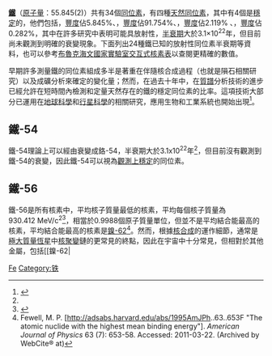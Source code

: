 {{Distinguish|鐵的同素異形體}}
{{infobox element isotopes
|name=鐵
|symbol=Fe
|isotopes=
{{infobox element isotopes/isotopes stable | mn=54 | sym=Fe | na=5.85% |firstlinks=yes}}
{{infobox element isotopes/isotopes decays | mn=55 | sym=Fe | na=[[synthetic_radioisotope|syn]] | hl=2.73 y | dm={{衰變|ε}} | de=0.231 | tsl1=manganese-55 | link1=錳-55 | lang1=en | pn=55 | ps=Mn}}
{{infobox element isotopes/isotopes stable | mn=56 | sym=鐵 | na=91.75% | tsl=Iron-56 | link=鐵-56 | lang=en |firstlinks=yes}}
{{infobox element isotopes/isotopes stable | mn=57 | sym=鐵 | na=2.12%  |firstlinks=no}}
{{infobox element isotopes/isotopes stable | mn=58 | sym=鐵 | na=0.28%  |firstlinks=no}}
{{infobox element isotopes/isotopes decays | mn=59 | sym=鐵 | na=syn | hl=44.6 d | dm={{衰變|β-}} | de=1.565 | tsl1=cobalt-59 | link1=鈷-59  | lang1=en | pn=59 | ps=鈷 }}
{{infobox element isotopes/isotopes decays | mn=60 | sym=鐵 | na=syn | hl=2.6×10<sup>6</sup> y | dm={{衰變|β-}} | de=3.978 | link1=鈷-60 | pn=60 | ps=鈷 }}
|isotopes table footnote=
|standard atomic weight=55.845(2)
|conventional atomic weight=
|standard atomic weight ref={{CIAAW2016}}
}}

'''[[鐵|鐵]]'''（[[原子量|原子量]]：55.845(2)）共有34個[[同位素|同位素]]，有四種[[天然同位素|天然同位素]]，其中有4個是[[稳定同位素|穩定]]的，他們包括{{核素|鐵|54}}，[[豐度|豐度]]佔5.845%、{{核素|鐵|56}}，[[豐度|豐度]]佔91.754%、{{核素|鐵|57}}，[[豐度|豐度]]佔2.119% 、{{核素|鐵|58}}，[[豐度|豐度]]佔0.282%，其中{{核素|鐵|54}}在許多研究中表明可能具放射性，[[半衰期|半衰期]]大於3.1×10<sup>22</sup>年，但目前尚未觀測到明確的衰變現象。下面列出24種鐵已知的放射性同位素半衰期等資料，也可以參考[http://www.nndc.bnl.gov/chart/ 布魯克海文國家實驗室交互式核素表]以查閱更精確的數值。

早期許多測量鐵的同位素組成多半是著重在伴隨核合成過程（也就是隕石相關研究）以及成礦分析來確定{{核素|鐵|60}}的變化量；然而，在過去十年中，在[[質譜|質譜]]分析技術的進步已經允許在短時間內檢測和定量天然存在的鐵的穩定同位素的比率。這項技術大部分已運用在[[地球科學|地球科學]]和[[行星科學|行星科學]]的相關研究，應用生物和工業系統也開始出現<ref>{{cite journal |author=N. Dauphas |author2=O. Rouxel |year=2006 |title=Mass spectrometry and natural variations of iron isotopes |journal=Mass Spectrometry Reviews |volume=25 |issue= 4|pages=515–550 |doi=10.1002/mas.20078 |pmid=16463281}}</ref>。

== 鐵-54 ==
鐵-54理論上可以經由{{link-en|雙電子捕獲|Double_electron_capture}}衰變成鉻-54，半衰期大於3.1x10<sup>22</sup>年<ref name="iso_data"/>，但目前沒有觀測到鐵-54的衰變，因此鐵-54可以視為[[觀測上穩定的同位素|觀測上穩定]]的同位素。

== 鐵-56 ==
{{main|{{link-en|鐵-56|Iron-56}}}}
鐵-56是所有核素中，平均核子質量最低的核素，平均每個核子質量為930.412 MeV/c<sup>2</sup><ref>{{cite journal |author=J. R. de Laeter, J. K. Böhlke, P. De Bièvre, H. Hidaka, H. S. Peiser, K. J. R. Rosman and P. D. P. Taylor |year=2003 |title=Atomic weights of the elements. Review 2000 (IUPAC Technical Report) |url=http://www.iupac.org/publications/pac/75/6/0683/pdf/ |journal=Pure and Applied Chemistry |volume=75 |issue=6 |pages=683–800 |doi=10.1351/pac200375060683}}</ref>，相當於0.9988個原子質量單位，但並不是平均結合能最高的核素，平均結合能最高的核素是[[鎳-62|鎳-62]]<ref>Fewell, M. P. [http://adsabs.harvard.edu/abs/1995AmJPh..63..653F "The atomic nuclide with the highest mean binding energy"]. ''American Journal of Physics'' 63 (7): 653-58. Accessed: 2011-03-22. (Archived by WebCite® at)</ref>。然而，根據[[核合成|核合成]]的運作細節，{{link-en|鐵-56|Iron-56|{{核素|鐵|56}}}}通常是[[第三星族星|極大質量恆星]]中[[核聚變|核聚變]]鏈的更常見的終點，因此在宇宙中十分常見，但相對於其他金屬，包括[[鎳-62|{{核素]]、{{核素|鐵|58}}和{{核素|鎳|60}}都具有非常高的結合能<ref>{{cite journal|title = Iron and Nickel Abundances in H~II Regions and Supernova Remnants|date = 1995|bibcode=1995AAS...186.3707B|author=Bautista, Manuel A.|author2=Pradhan, Anil K.|journal=Bulletin of the American Astronomical Society|volume=27|page=865}}</ref>。

== 鐵-57 ==
由於鐵-57有低自然變化的[[躍遷|躍遷]]能量14.4KeV，因此被廣泛應用於[[穆斯堡爾譜學|穆斯堡爾譜]]和相關的{{link-en|核共振振動光譜|Nuclear resonance vibrational spectroscopy}}中<ref>
{{cite web
 |author=R. Nave
 |title=Mossbauer Effect in Iron-57
 |url = http://hyperphysics.phy-astr.gsu.edu/Hbase/Nuclear/mossfe.html
 |work=HyperPhysics
 |publisher=Georgia State University
 |access-date=2009-10-13
}}</ref>。

== 鐵-60 ==
'''鐵-60'''（{{核素|鐵|60}}）是鐵的同位素之一，其半衰期約為{{整數轉中文|num=2600000}}[[年|年]]<ref>{{cite journal |title = New Measurement of the <sup>60</sup>Fe Half-Life |journal=Physical Review Letters |volume=103 |issue= 7 |page = 72502 |doi=10.1103/PhysRevLett.103.072502 |bibcode=2009PhRvL.103g2502R |year=2009|last1=Rugel|first1=G.|last2=Faestermann|first2=T.|last3=Knie|first3=K.|last4=Korschinek|first4=G.|last5=Poutivtsev|first5=M.|last6=Schumann|first6=D.|last7=Kivel|first7=N.|last8=Günther-Leopold|first8=I.|last9=Weinreich|first9=R.|last10=Wohlmuther|first10=M.}}</ref><ref>{{cite web
|title=Eisen mit langem Atem |url = http://www.scienceticker.info/2009/08/27/eisen-mit-langem-atem/#more-5677}}</ref>，但在2009年之前一直被認為只有150萬年的[[半衰期|半衰期]]。{{核素|鐵|60}}會經歷{{衰變|β-}}[[放射性衰變|衰變]]衰變成[[鈷-60|鈷-60]]。

== 圖表 ==
{| class="wikitable" style="font-size:95%; white-space:nowrap"
! rowspan="2" | 符號
! Z（{{Subatomic particle|link=yes|Proton}}）
! N（{{Subatomic particle|link=yes|Neutron}}）
! 同位素質量（[[原子質量單位|u]]）<ref name="iso_mass">Isotope masses from [http://www.nndc.bnl.gov/amdc/index.html Ame2003 Atomic Mass Evaluation] {{webarchive|url=https://web.archive.org/web/20080923134436/http://www.nndc.bnl.gov/amdc/index.html |date=2008-09-23 }} by G. Audi, A.H. Wapstra, C. Thibault, J. Blachot and O. Bersillon in ''Nuclear Physics'' A729 (2003).</ref>
! rowspan="2" | [[半衰期|半衰期]]
! rowspan="2" | [[衰變方式|衰變<br />方式]]<ref name="iso_data">{{cite web |url = http://www.nucleonica.net/unc.aspx |title=Universal Nuclide Chart |publisher=nucleonica |registration=yes }}</ref>
! rowspan="2" | [[衰变产物|衰變<br />產物]]{{NoteTag|穩定的衰變產物以'''粗體'''表示。}}
! rowspan="2" | [[原子核|原子核]]<br />[[自旋|自旋]]
! rowspan="2" | 相對[[豐度|豐度]]<br />（[[莫耳|莫耳]]分率）
! rowspan="2" | 相對[[豐度|豐度]]的變化量<br />（[[莫耳|莫耳]]分率）
|-
! colspan="3" | 激發能量
|-
| rowspan=2|{{核素|鐵|45}}
| rowspan=2 style="text-align:right" | 26
| rowspan=2 style="text-align:right" | 19
| rowspan=2|45.01458(24)#
| rowspan=2|1.89(49) [[毫秒|ms]]
| {{衰變|β+}} (30%)
| {{核素|Mn|45}}
| rowspan=2|3/2+#
| rowspan=2|
| rowspan=2|
|-
| 2{{衰變|p}} (70%)
| {{核素|Cr|43}}
|-
| rowspan=2|{{核素|鐵|46}}
| rowspan=2 style="text-align:right" | 26
| rowspan=2 style="text-align:right" | 20
| rowspan=2|46.00081(38)#
| rowspan=2|9(4) ms<br>[12(+4-3) ms]
| {{衰變|β+}} (>99.9%)
| {{核素|Mn|46}}
| rowspan=2|0+
| rowspan=2|
| rowspan=2|
|-
| {{衰變|β+}}, {{衰變|p}} (<.1%)
| {{核素|Cr|45}}
|-
| rowspan=2|{{核素|鐵|47}}
| rowspan=2 style="text-align:right" | 26
| rowspan=2 style="text-align:right" | 21
| rowspan=2|46.99289(28)#
| rowspan=2|21.8(7) ms
| {{衰變|β+}} (>99.9%)
| {{核素|Mn|47}}
| rowspan=2|7/2−#
| rowspan=2|
| rowspan=2|
|-
| {{衰變|β+}}, {{衰變|p}} (<.1%)
| <sup>46</sup>Cr
|-
| rowspan=2|{{核素|鐵|48}}
| rowspan=2 style="text-align:right" | 26
| rowspan=2 style="text-align:right" | 22
| rowspan=2|47.98050(8)#
| rowspan=2|44(7) ms
| {{衰變|β+}} (96.41%)
| {{核素|Mn|48}}
| rowspan=2|0+
| rowspan=2|
| rowspan=2|
|-
| {{衰變|β+}}, {{衰變|p}} (3.59%)
| {{核素|Cr|47}}
|-
| rowspan=2|{{核素|鐵|49}}
| rowspan=2 style="text-align:right" | 26
| rowspan=2 style="text-align:right" | 23
| rowspan=2|48.97361(16)#
| rowspan=2|70(3) ms
| {{衰變|β+}}, {{衰變|p}} (52%)
| {{核素|Cr|48}}
| rowspan=2|(7/2−)
| rowspan=2|
| rowspan=2|
|-
| {{衰變|β+}} (48%)
| {{核素|Mn|49}}
|-
| rowspan=2|{{核素|鐵|50}}
| rowspan=2 style="text-align:right" | 26
| rowspan=2 style="text-align:right" | 24
| rowspan=2|49.96299(6)
| rowspan=2|155(11) ms
| {{衰變|β+}} (>99.9%)
| {{核素|Mn|50}}
| rowspan=2|0+
| rowspan=2|
| rowspan=2|
|-
| {{衰變|β+}}, {{衰變|p}} (<.1%)
| <sup>49</sup>Cr
|-
| {{核素|鐵|51}}
| style="text-align:right" | 26
| style="text-align:right" | 25
| 50.956820(16)
| 305(5) ms
| {{衰變|β+}}
| {{核素|Mn|51}}
| 5/2−
|
|
|-
| {{核素|鐵|52}}
| style="text-align:right" | 26
| style="text-align:right" | 26
| 51.948114(7)
| 8.275(8) [[小時|h]]
| {{衰變|β+}}
| {{核素|Mn|52|m}}
| 0+
|
|
|-
| style="text-indent:1em" | {{核素|鐵|52|m}}
| colspan="3" style="text-indent:2em" | 6.81(13) MeV
| 45.9(6) [[秒|s]]
| {{衰變|β+}}
| {{核素|Mn|52}}
| (12+)#
|
|
|-
| {{核素|鐵|53}}
| style="text-align:right" | 26
| style="text-align:right" | 27
| 52.9453079(19)
| 8.51(2) [[分鐘|min]]
| {{衰變|β+}}
| {{核素|Mn|53}}
| 7/2−
|
|
|-
| style="text-indent:1em" | {{核素|鐵|53|m}}
| colspan="3" style="text-indent:2em" | 3040.4(3) keV
| 2.526(24) min
| [[核異構轉變|IT]]
| {{核素|鐵|53}}
| 19/2−
|
|
|-
| {{核素|鐵|54}}
| style="text-align:right" | 26
| style="text-align:right" | 28
| 53.9396105(7)
| colspan=3 align=center|'''[[觀測上穩定的同位素|觀測上穩定]]'''{{NoteTag|據信，{{核素|鐵|54}}經由{{衰變|β+}}{{衰變|β+}}衰變成'''{{核素|Cr|54}}'''的[[半衰期|半衰期]]超過3.1×10<sup>22</sup>[[儒略年|a]].}}
| 0+
| 0.05845(35)
| 0.05837–0.05861
|-
| style="text-indent:1em" | {{核素|鐵|54|m}}
| colspan="3" style="text-indent:2em" | 6526.9(6) keV
| 364(7) [[纳秒|ns]]
|
| {{核素|Fe|54}}
| 10+
|
|
|-
| {{link-en|鐵-55|Iron-55|{{核素|鐵|55}}}}
| style="text-align:right" | 26
| style="text-align:right" | 29
| 54.9382934(7)
| 2.737(11) [[年|y]]
| {{衰變|EC}}
| '''{{核素|Mn|55}}'''
| 3/2−
|
|
|-
| {{link-en|鐵-56|Iron-56|{{核素|鐵|56}}}}{{NoteTag|所有核素中，平均[[重子|重子]]質量最低的核素，即[[核合成|核合成]]的終點。}}
| style="text-align:right" | 26
| style="text-align:right" | 30
| 55.9349375(7)
| colspan=3 align=center|'''{{衰變|穩定}}'''
| 0+
| 0.91754(36)
| 0.91742–0.91760
|-
| {{核素|鐵|57}}
| style="text-align:right" | 26
| style="text-align:right" | 31
| 56.9353940(7)
| colspan=3 align=center|'''[[稳定同位素|穩定]]'''
| 1/2−
| 0.02119(10)
| 0.02116–0.02121
|-
| {{核素|鐵|58}}
| style="text-align:right" | 26
| style="text-align:right" | 32
| 57.9332756(8)
| colspan=3 align=center|'''[[稳定同位素|穩定]]'''
| 0+
| 0.00282(4)
| 0.00281–0.00282
|-
| {{核素|鐵|59}}
| style="text-align:right" | 26
| style="text-align:right" | 33
| 58.9348755(8)
| 44.495(9) [[天|d]]
| {{衰變|β-}}
| '''{{核素|Co|59}}'''
| 3/2−
|
|
|-
| {{核素|鐵|60}}
| style="text-align:right" | 26
| style="text-align:right" | 34
| 59.934072(4)
| 2.6×10<sup>6</sup> [[儒略年|a]]
| {{衰變|β-}}
| {{核素|Co|60}}
| 0+
| [[痕量元素|痕量]]
|
|-
| {{核素|鐵|61}}
| style="text-align:right" | 26
| style="text-align:right" | 35
| 60.936745(21)
| 5.98(6) min
| {{衰變|β-}}
| {{核素|Co|61}}
| 3/2−,5/2−
|
|
|-
| style="text-indent:1em" | {{核素|鐵|61|m}}
| colspan="3" style="text-indent:2em" | 861(3) keV
| 250(10) ns
|
|
| 9/2+#
|
|
|-
| {{核素|鐵|62}}
| style="text-align:right" | 26
| style="text-align:right" | 36
| 61.936767(16)
| 68(2) s
| {{衰變|β-}}
| {{核素|Co|62}}
| 0+
|
|
|-
| {{核素|鐵|63}}
| style="text-align:right" | 26
| style="text-align:right" | 37
| 62.94037(18)
| 6.1(6) s
| {{衰變|β-}}
| {{核素|Co|63}}
| (5/2)−
|
|
|-
| {{核素|鐵|64}}
| style="text-align:right" | 26
| style="text-align:right" | 38
| 63.9412(3)
| 2.0(2) s
| {{衰變|β-}}
| {{核素|Co|64}}
| 0+
|
|
|-
| {{核素|鐵|65}}
| style="text-align:right" | 26
| style="text-align:right" | 39
| 64.94538(26)
| 1.3(3) s
| {{衰變|β-}}
| {{核素|Co|65}}
| 1/2−#
|
|
|-
| style="text-indent:1em" | {{核素|鐵|65|m}}
| colspan="3" style="text-indent:2em" | 364(3) keV
| 430(130) ns
|
| {{核素|Fe|65}}
| (5/2−)
|
|
|-
| rowspan=2|{{核素|鐵|66}}
| rowspan=2 style="text-align:right" | 26
| rowspan=2 style="text-align:right" | 40
| rowspan=2|65.94678(32)
| rowspan=2|440(40) ms
| {{衰變|β-}} (>99.9%)
| {{核素|Co|66}}
| rowspan=2|0+
| rowspan=2|
| rowspan=2|
|-
| {{衰變|β-}}, {{衰變|n}} (<.1%)
| <sup>65</sup>Co
|-
| rowspan=2|{{核素|鐵|67}}
| rowspan=2 style="text-align:right" | 26
| rowspan=2 style="text-align:right" | 41
| rowspan=2|66.95095(45)
| rowspan=2|394(9) ms
| {{衰變|β-}} (>99.9%)
| {{核素|Co|67}}
| rowspan=2|1/2−#
| rowspan=2|
| rowspan=2|
|-
| {{衰變|β-}}, {{衰變|n}} (<.1%)
| <sup>66</sup>Co
|-
| style="text-indent:1em" | {{核素|鐵|67|m}}
| colspan="3" style="text-indent:2em" | 367(3) keV
| 64(17) [[微秒|µs]]
|
|
| (5/2−)
|
|
|-
| rowspan=2|{{核素|鐵|68}}
| rowspan=2 style="text-align:right" | 26
| rowspan=2 style="text-align:right" | 42
| rowspan=2|67.95370(75)
| rowspan=2|187(6) ms
| {{衰變|β-}} (>99.9%)
| {{核素|Co|68}}
| rowspan=2|0+
| rowspan=2|
| rowspan=2|
|-
| {{衰變|β-}}, {{衰變|n}}
| <sup>67</sup>Co
|-
| rowspan=2|{{核素|鐵|69}}
| rowspan=2 style="text-align:right" | 26
| rowspan=2 style="text-align:right" | 43
| rowspan=2|68.95878(54)#
| rowspan=2|109(9) ms
| {{衰變|β-}} (>99.9%)
| {{核素|Co|69}}
| rowspan=2|1/2−#
| rowspan=2|
| rowspan=2|
|-
| {{衰變|β-}}, {{衰變|n}} (<.1%)
| <sup>68</sup>Co
|-
| {{核素|鐵|70}}
| style="text-align:right" | 26
| style="text-align:right" | 44
| 69.96146(64)#
| 94(17) ms
|
|
| 0+
|
|
|-
| {{核素|鐵|71}}
| style="text-align:right" | 26
| style="text-align:right" | 45
| 70.96672(86)#
| 30# ms<br>[>300 ns]
|
|
| 7/2+#
|
|
|-
| {{核素|鐵|72}}
| style="text-align:right" | 26
| style="text-align:right" | 46
| 71.96962(86)#
| 10# ms<br>[>300 ns]
|
|
| 0+
|
|
|}

'''備註：'''畫上#號的數據代表沒有經過實驗的証明，只是理論推測而已，而用括號括起來的代表數據不確定性。

== 註釋 ==
{{NoteFoot}}

== 参考文獻 ==
=== 引用 ===
{{Reflist|30em}}

=== 来源 ===
{{refbegin}}
* Isotopic compositions and standard atomic masses from [http://www.iupac.org/publications/pac/2003/7506/7506x0683.html Atomic weights of the elements. Review 2000 (IUPAC Technical Report)]. ''Pure Appl. Chem.'' Vol. 75, No. 6, pp. 683-800, (2003) and [http://www.iupac.org/news/archives/2005/atomic-weights_revised05.html Atomic Weights Revised (2005)].
* Half-life, spin, and isomer data selected from these sources. Editing notes on this article's talk page.
** Audi, Bersillon, Blachot, Wapstra. [http://amdc.in2p3.fr/web/nubase_en.html The Nubase2003 evaluation of nuclear and decay properties], Nuc. Phys. A 729, pp. 3-128 (2003).
** National Nuclear Data Center, Brookhaven National Laboratory. Information extracted from the [http://www.nndc.bnl.gov/nudat2/ NuDat 2.1 database] (retrieved Sept. 2005).
** David R. Lide (ed.), Norman E. Holden in ''CRC Handbook of Chemistry and Physics, 85th Edition'', online version. CRC Press. Boca Raton, Florida (2005). Section 11, Table of the Isotopes.
{{refend}}

{{-}}
{{Isotope box |這一個 = 鐵的同位素 |前一個 = 錳的同位素 |下一個 = 鈷的同位素 }}
{{Isotope nav}}

[[Category:各元素同位素列表|Fe]]
[[Category:铁|Category:铁]]